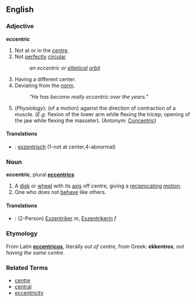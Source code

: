 ==English==
===Adjective===
'''eccentric'''

#Not at or in the [[centre]].
#Not [[perfectly]] [[circular]]
#: ''an eccentric or [[elliptical]] [[orbit]]''
#Having a different center.
#Deviating from the [[norm]].
#: ''"He has become really eccentric over the years."''
#(''Physiology''): (of a motion) against the direction of contraction of a muscle. (''E.g.'' flexion of the lower arm while flexing the tricep; opening of the jaw while flexing the masseter). (Antonym: [[Concentric]])

====Translations====
*{{msg:de}}: [[exzentrisch]] (1-not at center,4-abnormal)

===Noun===
'''eccentric''', plural '''[[eccentrics]]'''

#A [[disk]] or [[wheel]] with its [[axis]] off centre, giving a [[reciprocating]] [[motion]].
#One who does not [[behave]] like others.

====Translations====
*{{msg:de}}: (2-Person) [[Exzentriker]] ''m'', [[Exzentrikerin]] ''f''

===Etymology===
From Latin '''[[eccentricus]]''', literally ''out of centre'', from Greek: '''ekkentros''', ''not having the same centre''.

===Related Terms===
*[[centre]]
*[[central]]
*[[eccentricity]]